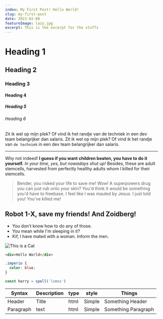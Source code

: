 ```yaml
---
index: My First Post! Hello World!
slug: my-first-post
date: 2021-02-08
featureImage: lazy.jpg
excerpt: This is the excerpt for the stuffs
---
```


# Heading 1

## Heading 2

### Heading 3

#### Heading 4

##### Heading 5

###### Heading 6

Zit ik wel op mijn plek? Of vind ik het randje van de techniek in een dev team belangrijker dan salaris. Zit ik wel op mijn plek? Of vind ik het randje van `de techniek` in een dev team belangrijker dan salaris.

---

Why not indeed! __I guess if you want children beaten, you have to do it yourself.__ *In your time, yes, but nowadays shut up!* Besides, these are adult stemcells, harvested from perfectly healthy adults whom I killed for their stemcells.

> Bender, you risked your life to save me! Wow! A superpowers drug you can just rub onto your skin? You'd think it would be something you'd have to freebase. I feel like I was mauled by Jesus. I just told you! You've killed me!

## Robot 1-X, save my friends! And Zoidberg!

* You don't know how to do any of those.
* You mean while I'm sleeping in it?
* Kif, I have mated with a woman. Inform the men.

![This is a Cat](lazy.jpg)

```html
<div>Hello World</div>
```

```css
.imperio {
  color: blue;
}
```

```js
const harry = spell('lumos')
```


| Syntax    | Description | type  | style   | Things              |
| --------- | ----------- | ----- | -----   | ------------------- |
| Header    | Title       | html  | Simple  | Something Header    |
| Paragraph | text        | html  | Simple  | Something Paragraph |
